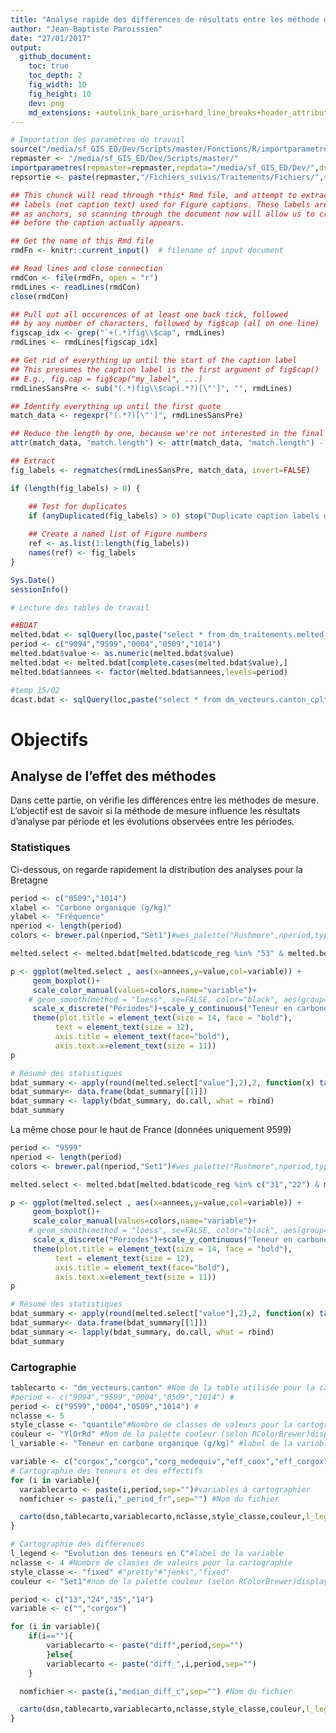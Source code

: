 ```yaml
---
title: "Analyse rapide des différences de résultats entre les méthode d'analyses"
author: "Jean-Baptiste Paroissien"
date: "27/01/2017"
output:
  github_document:
    toc: true
    toc_depth: 2
    fig_width: 10
    fig_height: 10
    dev: png
    md_extensions: +autolink_bare_uris+hard_line_breaks+header_attributes+line_blocks+table_captions
---
```



```r
# Importation des paramètres de travail
source("/media/sf_GIS_ED/Dev/Scripts/master/Fonctions/R/importparametres.R")
repmaster <- "/media/sf_GIS_ED/Dev/Scripts/master/"
importparametres(repmaster=repmaster,repdata="/media/sf_GIS_ED/Dev/",dsn="PG:dbname='sol_elevage' host='localhost' port='5432' user='jb'")
repsortie <- paste(repmaster,"/Fichiers_suivis/Traitements/Fichiers/",sep="") #répertoire de sortie pour des différents fichiers
```
```r
## This chunck will read through *this* Rmd file, and attempt to extract all of the 
## labels (not caption text) used for Figure captions. These labels are used
## as anchors, so scanning through the document now will allow us to create cross references
## before the caption actually appears. 

## Get the name of this Rmd file
rmdFn <- knitr::current_input()  # filename of input document

## Read lines and close connection
rmdCon <- file(rmdFn, open = "r")
rmdLines <- readLines(rmdCon)
close(rmdCon)

## Pull out all occurences of at least one back tick, followed 
## by any number of characters, followed by fig$cap (all on one line)
figscap_idx <- grep("`+(.*)fig\\$cap", rmdLines)
rmdLines <- rmdLines[figscap_idx]

## Get rid of everything up until the start of the caption label
## This presumes the caption label is the first argument of fig$cap()
## E.g., fig.cap = fig$cap("my_label", ...)
rmdLinesSansPre <- sub("(.*)fig\\$cap(.*?)[\"']", "", rmdLines)

## Identify everything up until the first quote
match_data <- regexpr("(.*?)[\"']", rmdLinesSansPre)

## Reduce the length by one, because we're not interested in the final quote
attr(match_data, "match.length") <- attr(match_data, "match.length") - 1

## Extract
fig_labels <- regmatches(rmdLinesSansPre, match_data, invert=FALSE)

if (length(fig_labels) > 0) {

    ## Test for duplicates
    if (anyDuplicated(fig_labels) > 0) stop("Duplicate caption labels detected")
    
    ## Create a named list of Figure numbers
    ref <- as.list(1:length(fig_labels))
    names(ref) <- fig_labels
}    
```

```r
Sys.Date()
sessionInfo()
```

```r
# Lecture des tables de travail

##BDAT
melted.bdat <- sqlQuery(loc,paste("select * from dm_traitements.melted_bdat",sep=""),as.is=c(FALSE,TRUE,TRUE,TRUE,TRUE,TRUE,TRUE,TRUE,FALSE))
period <- c("9094","9599","0004","0509","1014")
melted.bdat$value <- as.numeric(melted.bdat$value)
melted.bdat <- melted.bdat[complete.cases(melted.bdat$value),]
melted.bdat$annees <- factor(melted.bdat$annees,levels=period)

#temp 15/02
dcast.bdat <- sqlQuery(loc,paste("select * from dm_vecteurs.canton_cplt",sep=""))

```

# Objectifs

## Analyse de l'effet des méthodes

Dans cette partie, on vérifie les différences entre les méthodes de mesure. L'objectif est de savoir si la méthode de mesure influence les résultats d'analyse par période et les évolutions observées entre les périodes.

### Statistiques

Ci-dessous, on regarde rapidement la distribution des analyses pour la Bretagne

```r
period <- c("0509","1014")
xlabel <- "Carbone organique (g/kg)"
ylabel <- "Fréquence"
nperiod <- length(period)
colors <- brewer.pal(nperiod,"Set1")#wes_palette("Rushmore",nperiod,type="continuous")

melted.select <- melted.bdat[melted.bdat$code_reg %in% "53" & melted.bdat$variable %in%c("corgox","corgco","corg_medequiv") & melted.bdat$annees %in% period,]

p <- ggplot(melted.select , aes(x=annees,y=value,col=variable)) + 
     geom_boxplot()+
     scale_color_manual(values=colors,name="variable")+
    # geom_smooth(method = "loess", se=FALSE, color="black", aes(group=1))+
     scale_x_discrete("Périodes")+scale_y_continuous("Teneur en carbone organique (g/kg)")+
     theme(plot.title = element_text(size = 14, face = "bold"), 
          text = element_text(size = 12),
          axis.title = element_text(face="bold"),
          axis.text.x=element_text(size = 11))
p

# Résumé des statistiques 
bdat_summary <- apply(round(melted.select["value"],2),2, function(x) tapply(x, list(melted.select[,"annees"],melted.select[,"variable"]),summary))
bdat_summary<- data.frame(bdat_summary[[1]])
bdat_summary <- lapply(bdat_summary, do.call, what = rbind)
bdat_summary
```

La même chose pour le haut de France (données uniquement 9599)

```r
period <- "9599"
nperiod <- length(period)
colors <- brewer.pal(nperiod,"Set1")#wes_palette("Rushmore",nperiod,type="continuous")

melted.select <- melted.bdat[melted.bdat$code_reg %in% c("31","22") & melted.bdat$variable %in%c("corgox","corgco","corg_medequiv") & melted.bdat$annees %in% period,]

p <- ggplot(melted.select , aes(x=annees,y=value,col=variable)) + 
     geom_boxplot()+
     scale_color_manual(values=colors,name="variable")+
    # geom_smooth(method = "loess", se=FALSE, color="black", aes(group=1))+
     scale_x_discrete("Périodes")+scale_y_continuous("Teneur en carbone organique (g/kg)")+
     theme(plot.title = element_text(size = 14, face = "bold"), 
          text = element_text(size = 12),
          axis.title = element_text(face="bold"),
          axis.text.x=element_text(size = 11))
p

# Résumé des statistiques 
bdat_summary <- apply(round(melted.select["value"],2),2, function(x) tapply(x, list(melted.select[,"annees"],melted.select[,"variable"]),summary))
bdat_summary<- data.frame(bdat_summary[[1]])
bdat_summary <- lapply(bdat_summary, do.call, what = rbind)
bdat_summary
```


### Cartographie

```r

tablecarto <- "dm_vecteurs.canton" #Nom de la table utilisée pour la cartographie (table postgis)
#period <- c("9094","9599","0004","0509","1014") #
period <- c("9599","0004","0509","1014") #
nclasse <- 5 
style_classe <- "quantile"#Nombre de classes de valeurs pour la cartographie
couleur <- "YlOrRd" #Nom de la palette couleur (selon RColorBrewer)display.brewer.all() pour connaître les différentes palettes
l_variable <- "Teneur en carbone organique (g/kg)" #label de la variable

variable <- c("corgox","corgco","corg_medequiv","eff_coox","eff_corgox","eff_corgco")
# Cartographie des teneurs et des effectifs
for (i in variable){
  variablecarto <- paste(i,period,sep="")#variables à cartographier
  nomfichier <- paste(i,"_period_fr",sep="") #Nom du fichier

  carto(dsn,tablecarto,variablecarto,nclasse,style_classe,couleur,l_legend=l_variable,repsortie,nomfichier,dept=FALSE,reg=FALSE,nrowlayout=2,ncollayout=2,position="bottom",ggsaveheight=7,ggsavewidth=7)
}

# Cartographie des différences
l_legend <- "Evolution des teneurs en C"#label de la variable
nclasse <- 4 #Nombre de classes de valeurs pour la cartographie
style_classe <- "fixed" #"pretty"#"jenks","fixed"
couleur <- "Set1"#nom de la palette couleur (selon RColorBrewer)display.brewer.all() pour connaître les différentes palettes

period <- c("13","24","35","14")
variable <- c("","corgox")

for (i in variable){
    if(i==""){
        variablecarto <- paste("diff",period,sep="")
        }else{
        variablecarto <- paste("diff_",i,period,sep="")
    }

  nomfichier <- paste(i,"median_diff_c",sep="") #Nom du fichier

  carto(dsn,tablecarto,variablecarto,nclasse,style_classe,couleur,l_legend=l_variable,repsortie,nomfichier,dept=FALSE,reg="53",nrowlayout=2,ncollayout=2,position="bottom",ggsaveheight=7,ggsavewidth=7)
}
```
